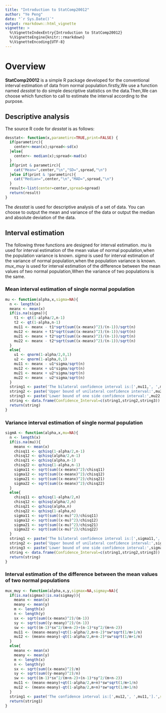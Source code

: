 ```yaml
---
title: "Introduction to StatComp20012"
author: "Ye Peng"
date: "`r Sys.Date()`"
output: rmarkdown::html_vignette
vignette: >
  %\VignetteIndexEntry{Introduction to StatComp20012}
  %\VignetteEngine{knitr::rmarkdown}
  %\VignetteEncoding{UTF-8}
---
```




# Overview

  __StatComp20012__ is a simple R package developed for the conventional interval estimation of data from normal population.firstly,We use a function named _desstat_  to do simple descriptive statistics on the data.Then,We can choose which function to call to estimate the interval according to the purpose.




## Descriptive analysis

  The source R code for _desstat_ is as follows:
```r
desstat<- function(x,parametirc=TRUE,print=FALSE) {
  if(parametirc){
    center<-mean(x);spread<-sd(x)
  }else{
    center<- median(x);spread<-mad(x)
  }
  if(print & parametirc){
    cat("Mean=",center,"\n","SD=",spread,"\n")
  }else if(print & !parametirc){
    cat("Median=",center,"\n","MAD=",spread,"\n")
  }
  result<-list(center=center,spread=spread)
  return(result)
}
```

  The _desstat_ is used for descriptive analysis of a set of data. You can choose to output the mean and variance of the data or output the median and absolute deviation of the data.


## Interval estimation

  The following three functions are designed for interval estimation. _mu_ is used for interval estimation of the mean value of normal population,when the population variance is known. _sigma_ is used for interval estimation of the variance of normal population,when the population variance is known. _mux_muy_ is used for interval estimation of the difference between the mean values of two normal population,When the variance of two populations is the same.


### Mean interval estimation of single normal population

```r
mu <- function(alpha,x,sigma=NA){
  n <- length(x)
  meanx <- mean(x)
  if(is.na(sigma)){
    t1 <- qt(1-alpha/2,n-1)
    t2 <- qt(1-alpha,n-1)
    mu11 <- meanx - t1*sqrt(sum((x-meanx)^2)/(n-1))/sqrt(n)
    mu12 <- meanx + t1*sqrt(sum((x-meanx)^2)/(n-1))/sqrt(n)
    mu21 <- meanx + t2*sqrt(sum((x-meanx)^2)/(n-1))/sqrt(n)
    mu22 <- meanx - t2*sqrt(sum((x-meanx)^2)/(n-1))/sqrt(n)
  }
  else{
    u1 <- qnorm(1-alpha/2,0,1)
    u2 <- qnorm(1-alpha,0,1)
    mu11 <- meanx - u1*sigma/sqrt(n)
    mu12 <- meanx + u1*sigma/sqrt(n)
    mu21 <- meanx + u2*sigma/sqrt(n)
    mu22 <- meanx - u2*sigma/sqrt(n)
  }
  string1 <- paste('The bilateral confidence interval is:[',mu11,', ',mu12,'].',sep='')
  string2 <- paste('Upper bound of unilateral confidence interval:',mu21,'.',sep='')
  string3 <- paste('Lower bound of one side confidence interval:',mu22,'.',sep='')
  string <- data.frame(Confidence_Interval=c(string1,string2,string3))
  return(string)
}
```

### Variance interval estimation of single normal population

```r
sigmA <- function(alpha,x,mu=NA){
  n <- length(x)
  if(is.na(mu)){
    meanx <- mean(x)
    chisq11 <- qchisq(1-alpha/2,n-1)
    chisq12 <- qchisq(alpha/2,n-1)
    chisq21 <- qchisq(alpha,n-1)
    chisq22 <- qchisq(1-alpha,n-1)
    sigma11 <- sqrt(sum((x-meanx)^2)/chisq11)
    sigma12 <- sqrt(sum((x-meanx)^2)/chisq12)
    sigma21 <- sqrt(sum((x-meanx)^2)/chisq21)
    sigma22 <- sqrt(sum((x-meanx)^2)/chisq22)
  }
  else{
    chisq11 <- qchisq(1-alpha/2,n)
    chisq12 <- qchisq(alpha/2,n)
    chisq21 <- qchisq(alpha,n)
    chisq22 <- qchisq(1-alpha,n)
    sigma11 <- sqrt(sum((x-mu)^2)/chisq11)
    sigma12 <- sqrt(sum((x-mu)^2)/chisq12)
    sigma21 <- sqrt(sum((x-mu)^2)/chisq21)
    sigma22 <- sqrt(sum((x-mu)^2)/chisq22)
  }
  string1 <- paste('The bilateral confidence interval is:[',sigma11,', ',sigma12,'].',sep='')
  string2 <- paste('Upper bound of unilateral confidence interval:',sigma21,'.',sep='')
  string3 <- paste('Lower bound of one side confidence interval:',sigma22,'.',sep='')
  string <- data.frame(Confidence_Interval=c(string1,string2,string3))
  return(string)
}
```


### Interval estimation of the difference between the mean values of two normal populations

```r
mux_muy <- function(alpha,x,y,sigmax=NA,sigmay=NA){
  if(is.na(sigmax)|is.na(sigmay)){
    meanx <- mean(x)
    meany <- mean(y)
    m <- length(x)
    n <- length(y)
    sx <- sqrt(sum((x-meanx)^2)/(m-1))
    sy <- sqrt(sum((y-meany)^2)/(n-1))
    sw <- sqrt((m-1)*sx^2/(m+n-2)+(n-1)*sy^2/(m+n-2))
    mu11 <- (meanx-meany)+qt(1-alpha/2,m+n-2)*sw*sqrt(1/m+1/n)
    mu12 <- (meanx-meany)-qt(1-alpha/2,m+n-2)*sw*sqrt(1/m+1/n)
  }
  else{
    meanx <- mean(x)
    meany <- mean(y)
    m <- length(x)
    n <- length(y)
    sx <- sqrt(sum((x-meanx)^2)/m)
    sy <- sqrt(sum((y-meany)^2)/n)
    sw <- sqrt((m-1)*sx^2/(m+n-2)+(n-1)*sy^2/(m+n-2))
    mu11 <- (meanx-meany)+qt(1-alpha/2,m+n)*sw*sqrt(1/m+1/n)
    mu12 <- (meanx-meany)-qt(1-alpha/2,m+n)*sw*sqrt(1/m+1/n)
  }
  string1 <- paste('The confidence interval is:[',mu12,', ',mu11,'].',sep='')
  return(string1)
}
```























